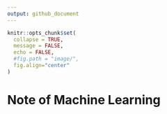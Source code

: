 ```yaml
---
output: github_document
---
```


```r
knitr::opts_chunk$set(
  collapse = TRUE,
  message = FALSE,
  echo = FALSE,
  #fig.path = "image/",
  fig.align="center"
)
```

# Note of Machine Learning
